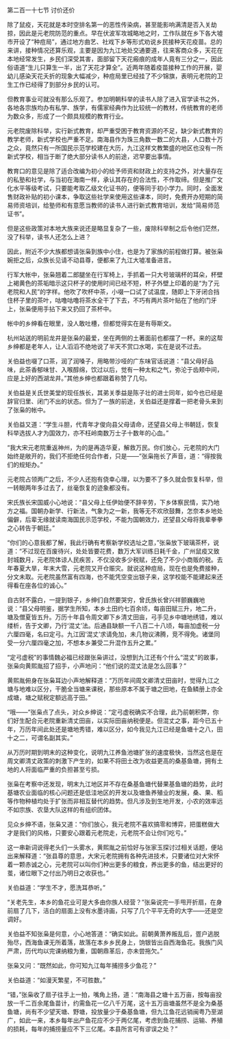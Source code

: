 

第二百一十七节 讨价还价

除了鼠疫，天花就是本时空排名第一的恶性传染病，甚至能影响满清是否入关劫掠，因此是元老院防范的重点。早在伏波军攻城略地之时，工作队就在乡下各大墟市开设了“种痘局”，通过地方曲艺、社戏下乡等形式劝说乡民接种天花疫苗。总的来讲，接种情况还算乐观，主要是因为九江地处交通要道，往来客商众多，天花在本地经常发生，乡民们深受其害，面部留下天花瘢痕的成年人竟有三分之一，因此俗语道“生儿只算生一半，出了天花才算全”。近两年随着疫苗接种工作的开展，婴幼儿感染天花夭折的现象大幅减少，种痘局里已经挂了不少锦旗，表明元老院的卫生工作已经得了到部分乡民的认可。

但教育事业可就没有那么乐观了。参加明朝科举的读书人除了进入官学读书之外，各地各宗族均办有私学、族学，有儒家经典作为比较统一的教材，传统教育的老师为数众多，形成了一个颇具规模的教育行业。

元老院废除科举，实行新式教育，却严重受困于教育资源的不足，缺少新式教育的教学老师，新式学校也严重不足。南海县作为珠三角数一数二的大县，人口数十万之众，竟然只有一所国民示范学校建在大历，九江这样文教繁盛的地区也没有一所新式学校，相当于断了绝大部分读书人的前途，迟早要出事情。

教育口的意见是除了适合改编为初小的给予师资和财政上的支持之外，对大量存在的私塾和社学，与当初在海南一样，承认其存在的合法性，不作取缔。但是推广文化水平等级考试，只要能考取乙级文化证书的，便等同于初小学力。同时，全面发售财政补贴的初小课本，争取这些社学来使用这些课本，同时，免费开办短期的简易师资培训，给塾师和有意愿当教师的读书人进行新式教育培训，发给“简易师范证书”。

但是这些政策对本地大族来说还是略显复杂了一些，废除科举制之后令他们茫然，没了科举，读书人还怎么上进？

因此，附近不少大族都想请张枭到族中小住，也是为了家族的前程做打算。被张枭婉拒之后，众族长见请不动县尊，便都来了九江大墟准备进言。

行军大帐中，张枭翘着二郎腿坐在行军椅上，手抓着一只大号玻璃杯的耳朵，杯壁上褐黄色的茶垢暗示这只杯子的使用时间已经不短，杯子外壁上印着的是“为了元老院和人民”的字样。他吹了吹杯中茶，小啜一口试了试温度，随即上下牙闭合挡住杯子里的茶叶，咕噜咕噜将茶水全干了下去，不巧有两片茶叶贴在了他的门牙上，张枭便用手拈下来又扔回了茶杯中。

帐中的乡绅看在眼里，没人敢吐槽，但都觉得实在是有辱斯文。

杭州站送的明前龙井是张枭的最爱，坐在两侧的土著面前也都摆了一杯。来的这帮乡绅都是老年人，让人滔滔不绝地说了半天不赏口水喝，实在是说不过去。

关伯益也啜了口茶，润了润嗓子，用略带沙哑的广东味官话说道：“县父母好品味，此茶香郁味甘、入喉醇绵，饮过以后，觉有一种太和之气，弥沦于齿颊中间，应是上好的西湖龙井。”其他乡绅也都跟着称赞了几句。

关伯益是关氏世美堂的现任族长，其弟关季益是陈子壮的进士同年，如今也已经是辞官归里、闭门不出的状态。但为了一族的前途，关伯益还是撑着一把老骨头来到了张枭的帐中。

关伯益又道：“学生斗胆，代青年才俊向县父母请命，还望县父母上书朝廷，恢复科举选拔人才为国效力，亦不枉岭南数万士子十数年的心血。”

“我大宋元老院重返神州，为的是再造华夏，解救万民。你们放心，元老院的大门始终是敞开的，我们不拒绝任何合作者，只是——”张枭拖长了声音，道：“得按我们的规矩办。”

元老院占领两广之后，不少人还抱有侥幸心理，以为要不了多久就会恢复科举，但一转眼两年多过去了，丝毫恢复的迹象都没有。

宋氏族长宋国威小心地说：“县父母上任伊始便不辞辛劳，下乡体察民情，实乃地方之福。国朝办新学、行新法，气象为之一新，我等无不欢欣鼓舞，怎奈本乡地处偏僻，后辈无缘就读南海国民示范学校，不能为国朝效力，还望县父母将我辈拳拳之心转告于朝廷。”

“你们的心意我都了解，我此行确有考察新学校选址之意，”张枭放下玻璃茶杯，说道：“不过现在百废待兴，处处皆要花费，数万大军训练日耗千金，广州鼠疫又致封城数月，元老院体谅人民疾苦，不仅没收多少税赋，还免了不少小商贩的税。去年春夏大旱，年末大雪，元老院又开仓赈灾。就说这种痘局，现在也是免费接种，分文未取。元老院虽然富有四海，也不能凭空变出银子来，这学校能不能建起来还得看在座各位的诚心。”

自古财不露白，一提到银子，乡绅们自然要哭穷，曾氏族长曾兴祥颤巍巍地说：“县父母明鉴，据学生所知，本乡土田约七百余顷，每亩田赋三升，地二升，塘及僧夏皆五升。万历十年县令周文卿下乡清丈田亩，弓手见乡中塘地绣错，难以缕析，告于文卿，乃行‘混丈’法。后通县缺额一千八百二十八顷，每亩加虚税一分六厘四毫，名曰定弓。九江因‘混丈’求请免加，未几物议沸腾，竞不得免。诸堡同受一分六厘四毫之加，不想本乡兼受二升混作五升之累。”

“定弓虚税”的事情魏必福已经跟张枭讲过，没想到九江还有个什么“混丈”的故事，张枭向黄熙胤招了招手，小声地问：“他们说的混丈法是怎么回事？”

黄熙胤俯身在张枭耳边小声地解释道：“万历年间周文卿清丈田亩时，觉得九江之塘与地难以区分，干脆全当塘来课税，那些原本不属于塘之田地，在鱼鳞册上亦全成塘，塘之赋税定额远高于田。”

“哦——”张枭点了点头，对众乡绅说：“定弓虚税确实不合理，此乃前朝积弊，你们好生配合元老院重新清丈田亩，以实际田亩纳税便是。但混丈之事，距今已五十年，万历年间此处还是塘地秀错，难以区分，如今我见九江已经是鱼塘十之八，田十之二，可谓名副其实。”

从万历时期到明末的这种变化，说明九江养鱼池塘扩张的速度极快，当然这也是在周文卿清丈政策的刺激下产生的，如果不将田土改为收益更高的桑基鱼塘，拥有土地的人将面临严重的负担甚至亏损。

张枭在考察中还发现，明末九江地区并不存在桑基鱼塘代替果基鱼塘的趋势，此时基塘农业面临的核心问题还是低洼地区的开发以及塘鱼养殖业的发展，桑、果、稻等作物种植均处于扩张而非相互替代的趋势。但凡涉及到生地开发，小农的效率远不如宗族、农垦大队这样的有组织团体。

见众乡绅不语，张枭又道：“你们放心，我元老院不喜欢搞零和博弈，把蛋糕做大才是我们的风格，只要安心跟着元老院走，元老院不会让你们吃亏。”

这一串新词说得老头们一头雾水，黄熙胤之前恰好与张家玉探讨过相关话题，便站出来解释道：“张县尊的意思，大宋元老院拥有各种先进技术，只要诸位对大宋怀着一颗赤诚之心，元老院可以叫你们种出更多的粮食，养出更多的鱼，结出更好的茧，诸位眼下之付出乃明日之收获也。”

关伯益道：“学生不才，愿洗耳恭听。”

“关老先生，本乡的鱼花业可是大多由你族人经营？”张枭说完一手甩开折扇，在身前扇了几下，洁白的扇面上没有水墨诗画，只写了几个平平无奇的大字——还是空调好。

关伯益不知张枭是何意，小心地答道：“确实如此。前朝黄萧养叛乱后，疍户逃脱殆尽，西海鱼课无所着落，故落在本乡乡民身上，饷银皆出自西海鱼花。我族门风严肃，历代均以完课纳粮为重，国朝鼎革后，亦未尝拖欠。”

张枭又问：“既然如此，你可知九江每年捕捞多少鱼花？”

关伯益道：“如漫天繁星，不可胜数。”

“错，”张枭收了扇子往手上一拍，嘴角上扬，道：“南海县之塘十五万亩，按每亩投放一千二百余尾鱼苗计，约需鱼花一亿八千万尾，这十五万亩塘虽然不是全为桑基鱼塘，尚有不少望天塘、野塘，投放量少于桑基鱼塘，但九江鱼花远销闽粤乃至湖广，如此一来，本乡每年出产鱼花应不少于两亿尾，考虑到鱼花捕捞、运输、养殖的损耗，每年的捕捞量应不下三亿尾。本县所言可有谬误之处？”

